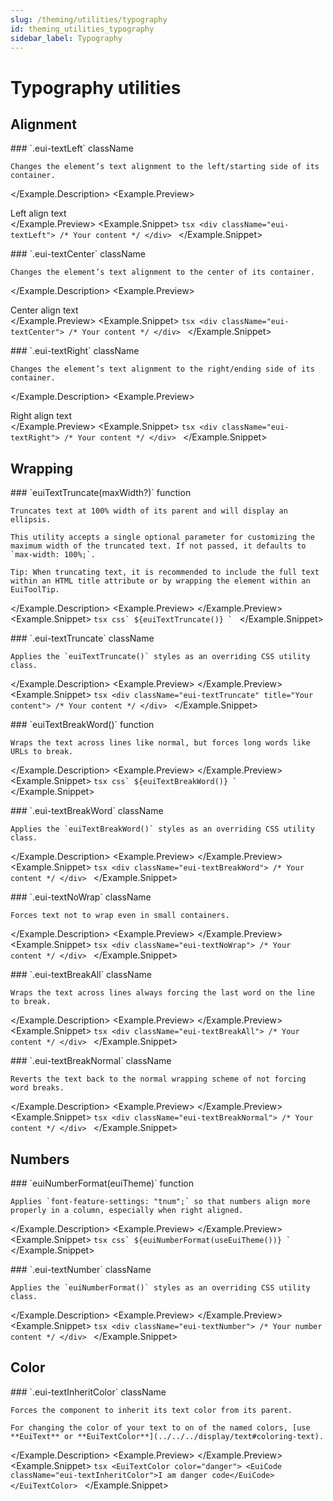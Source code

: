 ```yaml
---
slug: /theming/utilities/typography
id: theming_utilities_typography
sidebar_label: Typography
---
```



# Typography utilities

## Alignment

<Example>
  <Example.Description>
    ### `.eui-textLeft` <Badge color="hollow">className</Badge>

    Changes the element’s text alignment to the left/starting side of its container.

  </Example.Description>
  <Example.Preview>
    <div className="eui-textLeft">Left align text</div>
  </Example.Preview>
  <Example.Snippet>
    ```tsx
    <div className="eui-textLeft">
      /* Your content */
    </div>
    ```
  </Example.Snippet>
</Example>

<EuiSpacer />

<Example>
  <Example.Description>
    ### `.eui-textCenter` <Badge color="hollow">className</Badge>

    Changes the element’s text alignment to the center of its container.

  </Example.Description>
  <Example.Preview>
    <div className="eui-textCenter">Center align text</div>
  </Example.Preview>
  <Example.Snippet>
    ```tsx
    <div className="eui-textCenter">
      /* Your content */
    </div>
    ```
  </Example.Snippet>
</Example>

<EuiSpacer />

<Example>
  <Example.Description>
    ### `.eui-textRight` <Badge color="hollow">className</Badge>

    Changes the element’s text alignment to the right/ending side of its container.

  </Example.Description>
  <Example.Preview>
    <div className="eui-textRight">Right align text</div>
  </Example.Preview>
  <Example.Snippet>
    ```tsx
    <div className="eui-textRight">
      /* Your content */
    </div>
    ```
  </Example.Snippet>
</Example>

## Wrapping


<Example>
  <Example.Description>
    ### `euiTextTruncate(maxWidth?)` <Badge color="hollow">function</Badge>

    Truncates text at 100% width of its parent and will display an ellipsis.

    This utility accepts a single optional parameter for customizing the maximum width of the truncated text. If not passed, it defaults to `max-width: 100%;`.

    Tip: When truncating text, it is recommended to include the full text within an HTML title attribute or by wrapping the element within an EuiToolTip.

  </Example.Description>
  <Example.Preview>
    <WrappingTextTruncateFnPreview />
  </Example.Preview>
  <Example.Snippet>
    ```tsx
    css`
      ${euiTextTruncate()}
    `
    ```
  </Example.Snippet>
</Example>

<EuiSpacer />


<Example>
  <Example.Description>
    ### `.eui-textTruncate` <Badge color="hollow">className</Badge>

    Applies the `euiTextTruncate()` styles as an overriding CSS utility class.

  </Example.Description>
  <Example.Preview>
    <WrappingTextTruncatePreview />
  </Example.Preview>
  <Example.Snippet>
    ```tsx
    <div
      className="eui-textTruncate"
      title="Your content">
      /* Your content */
    </div>
    ```
  </Example.Snippet>
</Example>

<EuiSpacer />


<Example>
  <Example.Description>
    ### `euiTextBreakWord()` <Badge color="hollow">function</Badge>

    Wraps the text across lines like normal, but forces long words like URLs to break.

  </Example.Description>
  <Example.Preview>
    <WrappingTextBreakWordFnPreview />
  </Example.Preview>
  <Example.Snippet>
    ```tsx
    css`
      ${euiTextBreakWord()}
    `
    ```
  </Example.Snippet>
</Example>

<EuiSpacer />


<Example>
  <Example.Description>
    ### `.eui-textBreakWord` <Badge color="hollow">className</Badge>

    Applies the `euiTextBreakWord()` styles as an overriding CSS utility class.

  </Example.Description>
  <Example.Preview>
    <WrappingTextBreakWordPreview />
  </Example.Preview>
  <Example.Snippet>
    ```tsx
    <div className="eui-textBreakWord">
      /* Your content */
    </div>
    ```
  </Example.Snippet>
</Example>

<EuiSpacer />


<Example>
  <Example.Description>
    ### `.eui-textNoWrap` <Badge color="hollow">className</Badge>

    Forces text not to wrap even in small containers.

  </Example.Description>
  <Example.Preview>
    <WrappingTextNoWrapPreview />
  </Example.Preview>
  <Example.Snippet>
    ```tsx
    <div className="eui-textNoWrap">
      /* Your content */
    </div>
    ```
  </Example.Snippet>
</Example>

<EuiSpacer />


<Example>
  <Example.Description>
    ### `.eui-textBreakAll` <Badge color="hollow">className</Badge>

    Wraps the text across lines always forcing the last word on the line to break.

  </Example.Description>
  <Example.Preview>
    <WrappingTextBreakAllPreview />
  </Example.Preview>
  <Example.Snippet>
    ```tsx
    <div className="eui-textBreakAll">
      /* Your content */
    </div>
    ```
  </Example.Snippet>
</Example>

<EuiSpacer />


<Example>
  <Example.Description>
    ### `.eui-textBreakNormal` <Badge color="hollow">className</Badge>

    Reverts the text back to the normal wrapping scheme of not forcing word breaks.

  </Example.Description>
  <Example.Preview>
    <WrappingTextBreakNormalPreview />
  </Example.Preview>
  <Example.Snippet>
    ```tsx
    <div className="eui-textBreakNormal">
      /* Your content */
    </div>
    ```
  </Example.Snippet>
</Example>

## Numbers


<Example>
  <Example.Description>
    ### `euiNumberFormat(euiTheme)` <Badge color="hollow">function</Badge>

    Applies `font-feature-settings: "tnum";` so that numbers align more properly in a column, especially when right aligned.

  </Example.Description>
  <Example.Preview>
    <NumbersFormatFnPreview />
  </Example.Preview>
  <Example.Snippet>
    ```tsx
    css`
      ${euiNumberFormat(useEuiTheme())}
    `
    ```
  </Example.Snippet>
</Example>

<EuiSpacer />


<Example>
  <Example.Description>
    ### `.eui-textNumber` <Badge color="hollow">className</Badge>

    Applies the `euiNumberFormat()` styles as an overriding CSS utility class.

  </Example.Description>
  <Example.Preview>
    <NumbersFormatPreview />
  </Example.Preview>
  <Example.Snippet>
    ```tsx
    <div className="eui-textNumber">
      /* Your number content */
    </div>
    ```
  </Example.Snippet>
</Example>

## Color


<Example>
  <Example.Description>
    ### `.eui-textInheritColor` <Badge color="hollow">className</Badge>

    Forces the component to inherit its text color from its parent.

    For changing the color of your text to on of the named colors, [use **EuiText** or **EuiTextColor**](../../../display/text#coloring-text).

  </Example.Description>
  <Example.Preview>
    <ColorInheritPreview />
  </Example.Preview>
  <Example.Snippet>
    ```tsx
    <EuiTextColor color="danger">
      <EuiCode className="eui-textInheritColor">I am danger code</EuiCode>
    </EuiTextColor>
    ```
  </Example.Snippet>
</Example>
